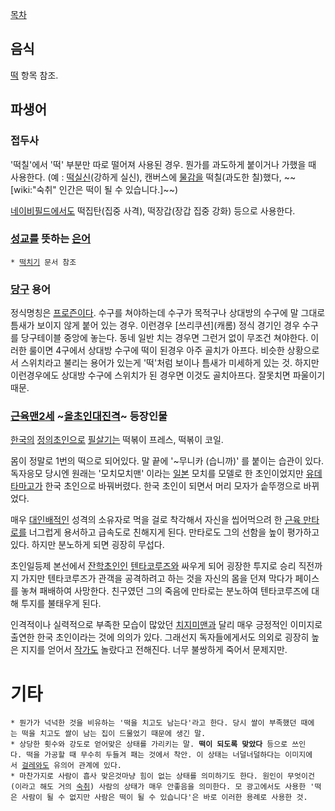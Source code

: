 [[목차]]
== 음식 ==
[[떡]] 항목 참조.

== 파생어 ==
=== 접두사 ===
'떡칠'에서 '떡' 부분만 따로 떨어져 사용된 경우. 뭔가를 과도하게 붙이거나 가했을 때 사용한다. (예 : [[떡실신]](강하게 실신), 캔버스에 [[물감]]을 떡칠(과도한 칠)했다, ~~[wiki:"숙취" 인간은 떡이 될 수 있습니다.]~~)

[[네이비필드]]에서도 떡집탄(집중 사격), 떡장갑(장갑 집중 강화) 등으로 사용한다.

=== [[성교]]를 뜻하는 [[은어]] ===
 * [[떡치기]] 문서 참조

=== [[당구]] 용어 ===
정식명칭은 [[프로즌]]이다. 수구를 쳐야하는데 수구가 목적구나 상대방의 수구에 말 그대로 틈새가 보이지 않게 붙어 있는 경우. 이런경우 [쓰리쿠션](캐롬) 정식 경기인 경우 수구를 당구테이블 중앙에 놓는다. 동네 일반 치는 경우면 그런거 없이 무조건 쳐야한다. 이러한 룰이면 4구에서 상대방 수구에 떡이 된경우 아주 골치가 아프다. 비슷한 상황으로서 스위치라고 불리는 용어가 있는게 '떡'처럼 보이나 틈새가 미세하게 있는 것. 하지만 이런경우에도 상대방 수구에 스위치가 된 경우면 이것도 골치아프다. 잘못치면 파울이기 때문.

=== [[근육맨2세]] ~[[올초인대진격]]~ 등장인물 ===
[[한국]]의 [[정의초인]]으로 [[필살기]]는 떡볶이 프레스, 떡볶이 코일.

몸이 정말로 1번의 떡으로 되어있다. 말 끝에  '~무니카 (습니까)' 를 붙이는 습관이 있다.
독자응모 당시엔 원래는 '모치모치맨' 이라는 [[일본]] 모치를 모델로 한 초인이었지만 [[유데타마고]]가 한국 초인으로 바꿔버렸다. 한국 초인이 되면서 머리 모자가 솥뚜껑으로 바뀌었다. 

매우 [[대인배]]적인 성격의 소유자로 먹을 걸로 착각해서 자신을 씹어먹으려 한 [[근육 만타로]]를 너그럽게 용서하고 급속도로 친해지게 된다. 만타로도 그의 선함을 높이 평가하고 있다. 하지만 분노하게 되면 굉장히 무섭다.

초인일등제 본선에서 [[잔학초인]]인 [[텐타코루즈]]와 싸우게 되어 굉장한 투지로 승리 직전까지 가지만  텐타코루즈가 관객을 공격하려고 하는 것을 자신의 몸을 던져 막다가 페이스를 놓쳐 패배하여 사망한다. 친구였던 그의 죽음에 만타로는 분노하여 텐타코루즈에 대해 투지를 불태우게 된다.

인격적이나 실력적으로 부족한 모습이 많았던 [[치지미맨]]과 달리 매우 긍정적인 이미지로 출연한 한국 초인이라는 것에 의의가 있다. 그래선지 독자들에게서도 의외로 굉장히 높은 지지를 얻어서 [[작가]]도 놀랐다고 전해진다. 너무 불쌍하게 죽어서 문제지만.

= 기타 =
 * 뭔가가 넉넉한 것을 비유하는 '떡을 치고도 남는다'라고 한다. 당시 쌀이 부족했던 때에는 떡을 치고도 쌀이 남는 집이 드물었기 때문에 생긴 말.
 * 상당한 횟수와 강도로 얻어맞은 상태를 가리키는 말. '''떡이 되도록 맞았다''' 등으로 쓰인다. 떡을 가공할 때 무수히 두들겨 패는 것에서 착안. 이 상태는 너덜너덜하다는 이미지에서 [[걸레]]와도 유의어 관계에 있다.
 * 마찬가지로 사람이 흡사 맞은것마냥 힘이 없는 상태를 의미하기도 한다. 원인이 무엇이건(이라고 해도 거의 [[숙취]]) 사람의 상태가 매우 안좋음을 의미한다. 모 광고에서도 사용한 '떡은 사람이 될 수 없지만 사람은 떡이 될 수 있습니다'은 바로 이러한 용례로 사용한 것.
